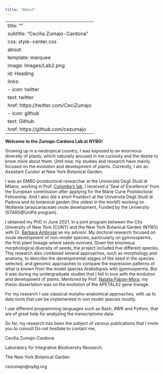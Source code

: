 ```yaml
---
title: "About"
---
```


---
title: ""
subtitle: "Cecilia Zumajo-Cardona"
css: style-center.css
about: 
  template: marquee
  image: Images/Lab2.png
  id: Heading
  links:
    - icon: twitter
      text: twitter
      href: https://twitter.com/CeciZumajo
    - icon: github
      text: Github
      href: https://github.com/cezumajo
---

::: {#Heading}
:::

::: justify
**Welcome to the Zumajo-Cardona Lab at NYBG!**

Growing up in a neotropical country, I was exposed to an enormous diversity of plants, which naturally aroused in me curiosity and the desire to know more about them. Until now, my studies and research have mainly focused on the evolution and development of plants. Currently, I am an Assistant Curator at New York Botanical Garden.

I was an EMBO postdoctoral researcher at the Università Degli Studi di Milano, working in Prof. [Colombo's lab](https://sites.unimi.it/plantdevumil/), I received a 'Seal of Excellence' from the European commission after applying for the Marie Curie Postdoctoral Fellowship. And I also did a short Postdoct at the Università Degli Studi di Padova and its botanical garden (the oldest in the world!) working on Wollemia (araucariaceae) ovule development, Funded by the University (STARS\@UniPd program).

I obtained my PhD in June 2021, in a joint program between the City University of New York (CUNY) and the New York Botanical Garden (NYBG) with Dr. [Barbara Ambrose](https://www.nybg.org/person/barbara-ambrose/) as my advisor. My doctoral research focused on ovule development of non-model species, particularly on gymnosperms, the first plant lineage where seeds evolved. Given the enormous morphological diversity of seeds, the project included five different species. This research also combined several approaches, such as morphology and anatomy, to describe the developmental stages of the seed in the species selected, and genomic approaches to compare the expression patterns of what is known from the model species Arabidopsis with gymnosperms. But it was during my undergraduate studies that I fell in love with the evolution and development of plants. Mentored by Prof. [Natalia Pabon-Mora](https://www.evodevoplantas.com), my thesis dissertation was on the evolution of the APETALA2 gene lineage.

::: justify
For my research I use classical morpho-anatomical approaches, with up to date tools that can be implemented in non model species mostly.

I use different programming languages such as Bash, AWK and Python, that are of great help for analyzing the transcriptome data.
:::

So far, my research has been the subject of various publications that I invite you to consult Do not hesitate to contact me,

Cecilia Zumajo-Cardona

Laboratory for Integrative Biodiversity Research.

The New York Botanical Garden

cezumajo\@nybg.org
:::
